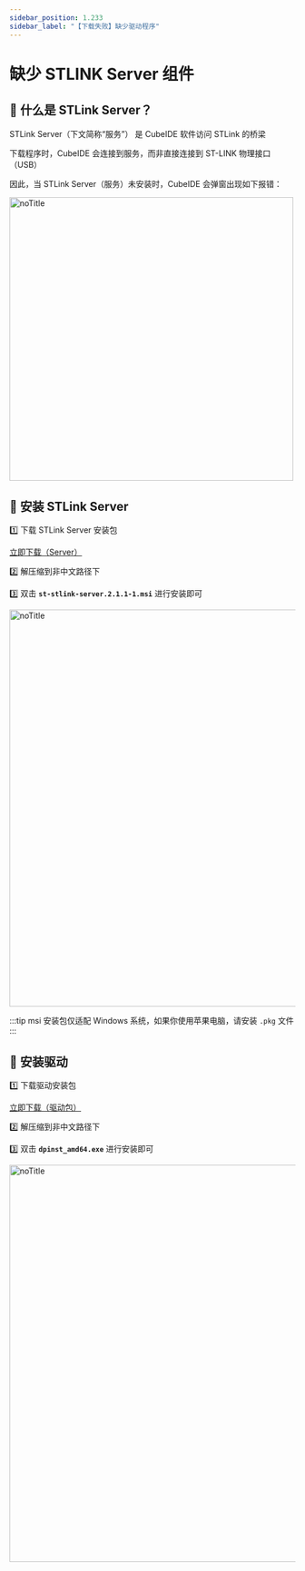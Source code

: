 ```yaml
---
sidebar_position: 1.233
sidebar_label: "【下载失败】缺少驱动程序"
---
```


# 缺少 STLINK Server 组件

## 📌 什么是 STLink Server？

STLink Server（下文简称“服务”） 是 CubeIDE 软件访问 STLink 的桥梁

下载程序时，CubeIDE 会连接到服务，而非直接连接到 ST-LINK 物理接口（USB）

因此，当 STLink Server（服务）未安装时，CubeIDE 会弹窗出现如下报错：

<div style={{ display: "flex", justifyContent: "left", alignItems: "center", marginBottom: "20px", marginBottom: "20px"}}>
<img src={require('./img/DownloadError/noDebugSession.png').default} alt="noTitle" width="500px" />
</div>

## 📌 安装 STLink Server

1️⃣ 下载 STLink Server 安装包
<div style={{marginBottom: "20px", marginLeft:"25px"}}>
<a href="https://pan.baud-dance.com/d/ST%E5%B7%A5%E5%85%B7/STLINK_Server.zip" class="source_download_button" target="_blank">立即下载（Server）</a>
</div>

2️⃣ 解压缩到非中文路径下

3️⃣ 双击 **`st-stlink-server.2.1.1-1.msi`** 进行安装即可

<div style={{ display: "flex", justifyContent: "left", alignItems: "center", marginBottom: "20px"}}>
<img src={require('./img/installServer.png').default} alt="noTitle" width="700px" style={{boxShadow: "0px 0px 5PX 2px rgba(0, 0, 0, 0.1), inset 0 0 50px rgba(0, 0, 0, 0.3)"}}/>
</div>

:::tip
msi 安装包仅适配 Windows 系统，如果你使用苹果电脑，请安装 `.pkg` 文件
:::
<div style={{ marginBottom: '20px' }}></div>

## 📌 安装驱动

1️⃣ 下载驱动安装包
<div style={{marginBottom: "20px", marginLeft:"25px"}}>
<a href="https://pan.baud-dance.com/d/ST%E5%B7%A5%E5%85%B7/STLINK_Diver.zip" class="source_download_button" target="_blank">立即下载（驱动包）</a>
</div>

2️⃣ 解压缩到非中文路径下

3️⃣ 双击 **`dpinst_amd64.exe`** 进行安装即可

<div style={{ display: "flex", justifyContent: "left", alignItems: "center", marginBottom: "20px"}}>
<img src={require('./img/installDriver.png').default} alt="noTitle" width="700px" style={{boxShadow: "0px 0px 5PX 2px rgba(0, 0, 0, 0.1), inset 0 0 50px rgba(0, 0, 0, 0.3)"}}/>
</div>

<div style={{ marginBottom: '20px' }}></div>